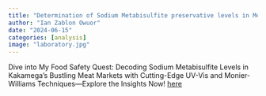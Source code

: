 ```yaml
---
title: "Determination of Sodium Metabisulfite preservative levels in Meat and Meat products in Kakamega Town using Ultraviolet-Visible method and the Monier-williams Experiment"
author: "Ian Zablon Owuor"
date: "2024-06-15"
categories: [analysis]
image: "laboratory.jpg"
---
```


Dive into My Food Safety Quest: Decoding Sodium Metabisulfite Levels in Kakamega’s Bustling Meat Markets with Cutting-Edge UV-Vis and Monier-Williams Techniques—Explore the Insights Now! [here](https://docs.google.com/document/d/1UvPVEKrmtSPG3-F7GNjjJK9gLx7B8HRFRqjyIhTRPSs/edit?tab=t.0){target="_blank"}

